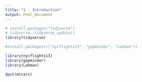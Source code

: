 ```yaml
---
title: "1 - Introduction"
output: html_document
---
```


```r
# install.packages("tidyverse")
# tidyverse::tidyverse_update()
library(tidyverse)
```

```r
#install.packages(c("nycflights13", "gapminder", "Lahman"))

library(nycflights13)
library(gapminder)
library(Lahman)
```

```r
dput(mtcars)
```


